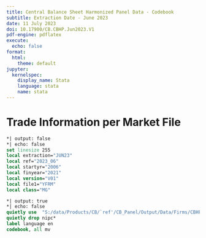 ```yaml
---
title: Central Balance Sheet Harmonized Panel Data - Codebook
subtitle: Extraction Date - June 2023
date: 11 July 2023
doi: 10.17900/CB.CBHP.Jun2023.V1
pdf-engine: pdflatex
execute:
  echo: false
format:
  html:
    theme: default
jupyter:
  kernelspec:
    display_name: Stata
    language: stata
    name: stata
---
```


# Trade Information per Market File

```stata
*| output: false
*| echo: false
set linesize 255
local extraction="JUN23"
local ref="2023_06"
local startyr="2006"
local finyear="2021"
local version="V01"
local file1="YFRM"
local class="MG"
```

```stata
*| output: true
*| echo: false
quietly use  "S:/data/Products/CB/`ref'/CB_Panel/Output/Data/Firms/CBHP_I_`file1'_`startyr'`finyear'_`extraction'_`class'_`version'.dta", clear
quietly drop nipc*
label language en
codebook, all mv
```

